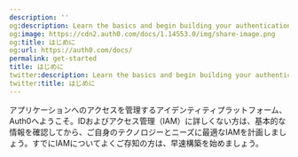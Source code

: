 ```yaml
---
description: ''
og:description: Learn the basics and begin building your authentication solution.
og:image: https://cdn2.auth0.com/docs/1.14553.0/img/share-image.png
og:title: はじめに
og:url: https://auth0.com/docs/
permalink: get-started
title: はじめに
twitter:description: Learn the basics and begin building your authentication solution.
twitter:title: はじめに
---
```


アプリケーションへのアクセスを管理するアイデンティティプラットフォーム、Auth0へようこそ。IDおよびアクセス管理（IAM）に詳しくない方は、基本的な情報を確認してから、ご自身のテクノロジーとニーズに最適なIAMを計画しましょう。すでにIAMについてよくご存知の方は、早速構築を始めましょう。